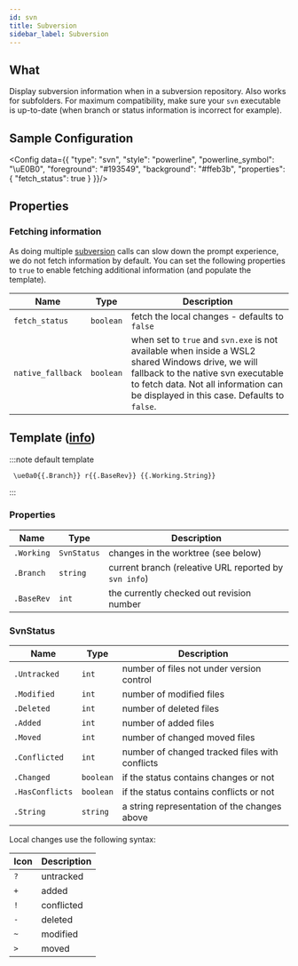 ```yaml
---
id: svn
title: Subversion
sidebar_label: Subversion
---
```


## What

Display subversion information when in a subversion repository. Also works for subfolders. For maximum compatibility,
make sure your `svn` executable is up-to-date (when branch or status information is incorrect for example).

## Sample Configuration


<Config data={{
  "type": "svn",
  "style": "powerline",
  "powerline_symbol": "\uE0B0",
  "foreground": "#193549",
  "background": "#ffeb3b",
  "properties": {
    "fetch_status": true
  }
}}/>

## Properties

### Fetching information

As doing multiple [subversion][svn] calls can slow down the prompt experience, we do not fetch information by default.
You can set the following properties to `true` to enable fetching additional information (and populate the template).

| Name              | Type      | Description                                                                                                                                                                                                                     |
| ----------------- | --------- | ------------------------------------------------------------------------------------------------------------------------------------------------------------------------------------------------------------------------------- |
| `fetch_status`    | `boolean` | fetch the local changes - defaults to `false`                                                                                                                                                                                   |
| `native_fallback` | `boolean` | when set to `true` and `svn.exe` is not available when inside a WSL2 shared Windows drive, we will fallback to the native svn executable to fetch data. Not all information can be displayed in this case. Defaults to `false`. |

## Template ([info][templates])

:::note default template

```template
 \ue0a0{{.Branch}} r{{.BaseRev}} {{.Working.String}}
```

:::

### Properties

| Name       | Type        | Description                                           |
| ---------- | ----------- | ----------------------------------------------------- |
| `.Working` | `SvnStatus` | changes in the worktree (see below)                   |
| `.Branch`  | `string`    | current branch (releative URL reported by `svn info`) |
| `.BaseRev` | `int`       | the currently checked out revision number             |

### SvnStatus

| Name            | Type      | Description                                    |
| --------------- | --------- | ---------------------------------------------- |
| `.Untracked`    | `int`     | number of files not under version control      |
| `.Modified`     | `int`     | number of modified files                       |
| `.Deleted`      | `int`     | number of deleted files                        |
| `.Added`        | `int`     | number of added files                          |
| `.Moved`        | `int`     | number of changed moved files                  |
| `.Conflicted`   | `int`     | number of changed tracked files with conflicts |
| `.Changed`      | `boolean` | if the status contains changes or not          |
| `.HasConflicts` | `boolean` | if the status contains conflicts or not        |
| `.String`       | `string`  | a string representation of the changes above   |

Local changes use the following syntax:

| Icon | Description |
| ---- | ----------- |
| `?`  | untracked   |
| `+`  | added       |
| `!`  | conflicted  |
| `-`  | deleted     |
| `~`  | modified    |
| `>`  | moved       |

[svn]: https://subversion.apache.org
[templates]: /docs/config-templates
[hyperlinks]: /docs/config-templates#custom
